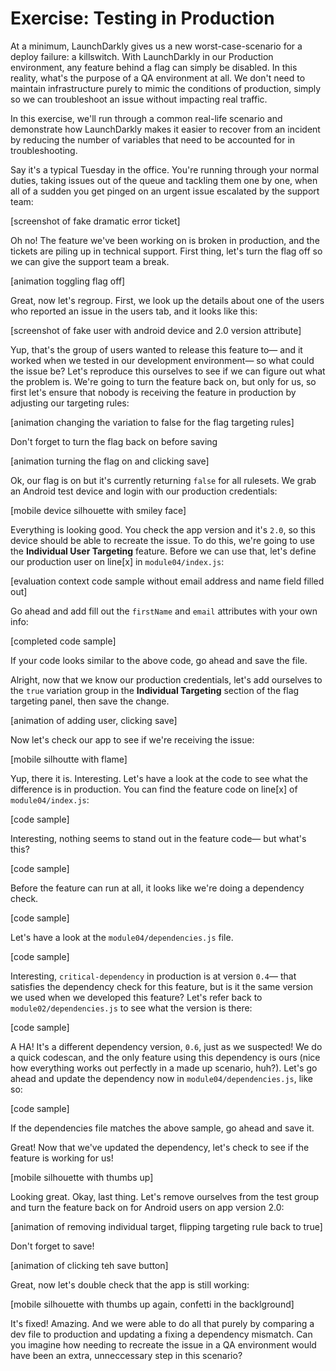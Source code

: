 # Exercise: Testing in Production

At a minimum, LaunchDarkly gives us a new worst-case-scenario for a deploy failure: a killswitch. With LaunchDarkly in our Production environment, any feature behind a flag can simply be disabled. In this reality, what's the purpose of a QA environment at all. We don't need to maintain infrastructure purely to mimic the conditions of production, simply so we can troubleshoot an issue without impacting real traffic.

In this exercise, we'll run through a common real-life scenario and demonstrate how LaunchDarkly makes it easier to recover from an incident by reducing the number of variables that need to be accounted for in troubleshooting.

Say it's a typical Tuesday in the office. You're running through your normal duties, taking issues out of the queue and tackling them one by one, when all of a sudden you get pinged on an urgent issue escalated by the support team:

[screenshot of fake dramatic error ticket]

Oh no! The feature we've been working on is broken in production, and the tickets are piling up in technical support. First thing, let's turn the flag off so we can give the support team a break.

[animation toggling flag off]

Great, now let's regroup. First, we look up the details about one of the users who reported an issue in the users tab, and it looks like this:

[screenshot of fake user with android device and 2.0 version attribute]

Yup, that's the group of users wanted to release this feature to— and it worked when we tested in our development environment— so what could the issue be? Let's reproduce this ourselves to see if we can figure out what the problem is. We're going to turn the feature back on, but only for us, so first let's ensure that nobody is receiving the feature in production by adjusting our targeting rules:

[animation changing the variation to false for the flag targeting rules]

Don't forget to turn the flag back on before saving

[animation turning the flag on and clicking save]

Ok, our flag is on but it's currently returning `false` for all rulesets. We grab an Android test device and login with our production credentials:

[mobile device silhouette with smiley face]

Everything is looking good. You check the app version and it's `2.0`, so this device should be able to recreate the issue. To do this, we're going to use the **Individual User Targeting** feature. Before we can use that, let's define our production user on line[x] in `module04/index.js`:

[evaluation context code sample without email address and name field filled out]

Go ahead and add fill out the `firstName` and `email` attributes with your own info:

[completed code sample]

If your code looks similar to the above code, go ahead and save the file.

Alright, now that we know our production credentials, let's add ourselves to the `true` variation group in the **Individual Targeting** section of the flag targeting panel, then save the change.

[animation of adding user, clicking save]

Now let's check our app to see if we're receiving the issue:

[mobile silhoutte with flame]

Yup, there it is. Interesting. Let's have a look at the code to see what the difference is in production. You can find the feature code on line[x] of `module04/index.js`:

[code sample]

Interesting, nothing seems to stand out in the feature code— but what's this?

[code sample]

Before the feature can run at all, it looks like we're doing a dependency check.

[code sample]

Let's have a look at the `module04/dependencies.js` file.

[code sample]

Interesting, `critical-dependency` in production is at version `0.4`— that satisfies the dependency check for this feature, but is it the same version we used when we developed this feature? Let's refer back to `module02/dependencies.js` to see what the version is there:

[code sample]

A HA! It's a different dependency version, `0.6`, just as we suspected! We do a quick codescan, and the only feature using this dependency is ours (nice how everything works out perfectly in a made up scenario, huh?). Let's go ahead and update the dependency now in `module04/dependencies.js`, like so:

[code sample]

If the dependencies file matches the above sample, go ahead and save it.

Great! Now that we've updated the dependency, let's check to see if the feature is working for us!

[mobile silhouette with thumbs up]

Looking great. Okay, last thing. Let's remove ourselves from the test group and turn the feature back on for Android users on app version 2.0:

[animation of removing individual target, flipping targeting rule back to true]

Don't forget to save!

[animation of clicking teh save button]

Great, now let's double check that the app is still working:

[mobile silhouette with thumbs up again, confetti in the backlground]

It's fixed! Amazing. And we were able to do all that purely by comparing a dev file to production and updating a fixing a dependency mismatch. Can you imagine how needing to recreate the issue in a QA environment would have been an extra, unneccessary step in this scenario?
